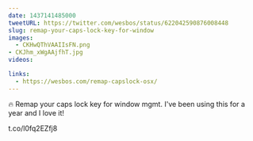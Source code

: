 ```yaml
---
date: 1437141485000
tweetURL: https://twitter.com/wesbos/status/622042590876008448
slug: remap-your-caps-lock-key-for-window
images:
  - CKHwQThVAAIIsFN.png
- CKJhm_xWgAAjfhT.jpg
videos:

links:
  - https://wesbos.com/remap-capslock-osx/
---
```

🔥 Remap your caps lock key for window mgmt. I've been using this for a year and I love it!

 t.co/l0fq2EZfj8
